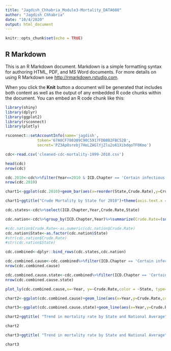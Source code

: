 ```yaml
---
title: "Jagdish_Chhabria_Module3-Mortality_DATA608"
author: "Jagdish Chhabria"
date: "10/4/2020"
output: html_document
---
```


```r
knitr::opts_chunk$set(echo = TRUE)
```

## R Markdown

This is an R Markdown document. Markdown is a simple formatting syntax for authoring HTML, PDF, and MS Word documents. For more details on using R Markdown see <http://rmarkdown.rstudio.com>.

When you click the **Knit** button a document will be generated that includes both content as well as the output of any embedded R code chunks within the document. You can embed an R code chunk like this:

```r
library(shiny)
library(dplyr)
library(ggplot2)
library(rsconnect)
library(plotly)
```
```r
rsconnect::setAccountInfo(name='jagdish',
			  token='67A0CF780389C90C5917FDB0B2FBC52B',
			  secret='PZ3ApOsrebj7HeLZAGlYjZlu2o61XibdqoTF0Kmo')
```


```r
cdc<-read.csv('cleaned-cdc-mortality-1999-2010.csv')

```
```r
head(cdc)
nrow(cdc)
```

```r
cdc.2010<-cdc%>%filter(Year==2010 & ICD.Chapter == 'Certain infectious and parasitic diseases')%>%arrange(Crude.Rate)
nrow(cdc.2010)
```

```r
chart1<-ggplot(cdc.2010)+geom_bar(aes(x=reorder(State,Crude.Rate),y=Crude.Rate,fill=State),stat='identity')+coord_flip()+geom_text(aes(x=State,y=Crude.Rate,label=Crude.Rate),size=2, hjust=0, vjust=-0.2,position=position_dodge(.9))

chart1+ggtitle("Crude Mortality by State for 2010")+theme(axis.text.x = element_text(size=8, angle = 90, hjust = 1), axis.text.y = element_text(size=6), axis.title=element_text(size=14,face="bold")) + labs(title = 'Crude Mortality by State', x = 'State', y='Crude Mortality')
```
```r

cdc.states<-cdc%>%select(ICD.Chapter,Year,Crude.Rate,State)

cdc.nation<-cdc%>%group_by(ICD.Chapter,Year)%>%summarize(Crude.Rate=(sum(Deaths)*100000/sum(Population)))%>%mutate(State='USA')

#cdc.nation$Crude.Rate<-as.numeric(cdc.nation$Crude.Rate)
cdc.nation$State<-as.factor(cdc.nation$State)
#str(cdc.nation$Crude.Rate)
#str(cdc.nation$State)

cdc.combined<-dplyr::bind_rows(cdc.states,cdc.nation)

```
```r
cdc.combined.cause<-cdc.combined%>%filter(ICD.Chapter == 'Certain infectious and parasitic diseases')
nrow(cdc.combined.cause)

cdc.combined.cause.state<-cdc.combined%>%filter(ICD.Chapter == 'Certain infectious and parasitic diseases' & (State=='USA'|State=='NY'))
nrow(cdc.combined.cause.state)

```
```r
plot_ly(cdc.combined.cause,x=~Year, y=~Crude.Rate,color = ~State, type='scatter', mode = 'lines')
```

```r
chart2<-ggplot(cdc.combined.cause)+geom_line(aes(x=Year,y=Crude.Rate,color=State))#+geom_line(size=1.0)

chart3<-ggplot(cdc.combined.cause.state)+geom_line(aes(x=Year,y=Crude.Rate,color=State))

chart2+ggtitle( "Trend in mortality rate by State and National Average" )

chart2

chart3+ggtitle( "Trend in mortality rate by State and National Average" )

chart3

```


